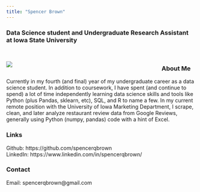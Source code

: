 ```yaml
---
title: "Spencer Brown"
---
```


### Data Science student and Undergraduate Research Assistant at Iowa State University

  \
<div style= "float:left; position:relative; width:400px; margin-right:15px">
![](./images/me_cropped.jpg)
</div>

### About Me

Currently in my fourth (and final) year of my undergraduate career as a data science student. In addition to coursework, I have spent (and continue to spend) a lot of time independently learning data science skills and tools like Python (plus Pandas, sklearn, etc), SQL, and R to name a few. In my current remote position with the University of Iowa Marketing Department, I scrape, clean, and later analyze restaurant review data from Google Reviews, generally using Python (numpy, pandas) code with a hint of Excel.

### Links

Github: https://github.com/spencerqbrown  \
LinkedIn: https://www.linkedin.com/in/spencerqbrown/  


### Contact

Email: spencerqbrown\@gmail.com